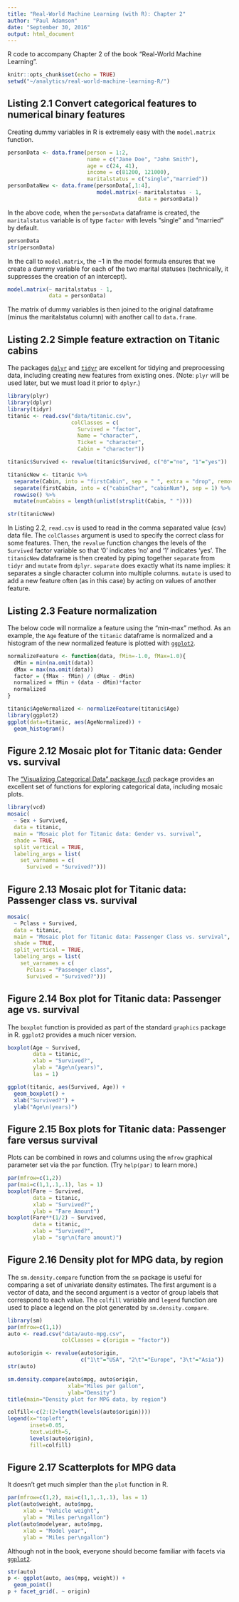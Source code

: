 ```yaml
---
title: "Real-World Machine Learning (with R): Chapter 2"
author: "Paul Adamson"
date: "September 30, 2016"
output: html_document
---
```


R code to accompany Chapter 2 of the book "Real-World Machine Learning".

```r
knitr::opts_chunk$set(echo = TRUE)
setwd("~/analytics/real-world-machine-learning-R/")
```

## Listing 2.1 Convert categorical features to numerical binary features

Creating dummy variables in R is extremely easy with the `model.matrix` function.

```r
personData <- data.frame(person = 1:2, 
                         name = c("Jane Doe", "John Smith"),
                         age = c(24, 41),
                         income = c(81200, 121000),
                         maritalstatus = c("single","married"))
personDataNew <- data.frame(personData[,1:4], 
                            model.matrix(~ maritalstatus - 1, 
                                         data = personData)) 
```

In the above code, when the `personData` dataframe is created,
the `maritalstatus` variable is of type `factor` with levels "single" and
"married" by default. 
```r
personData
str(personData)
```
In the call to `model.matrix`, the −1 in the model formula 
ensures that we create a dummy variable for each of the two marital statuses 
(technically, it suppresses the creation of an intercept). 
```r
model.matrix(~ maritalstatus - 1, 
             data = personData)
```
The matrix of dummy variables is then joined to the original dataframe (minus
the maritalstatus column) with another call to `data.frame`.

## Listing 2.2 Simple feature extraction on Titanic cabins

The packages [`dplyr`](https://cran.rstudio.com/web/packages/dplyr) and 
[`tidyr`](https://cran.r-project.org/web/packages/tidyr) are excellent 
for tidying and preprocessing data, 
including creating new features from existing ones. (Note: `plyr` will
be used later, but we must load it prior to `dplyr`.)

```r
library(plyr)
library(dplyr)
library(tidyr)
titanic <- read.csv("data/titanic.csv", 
                    colClasses = c(
                      Survived = "factor",
                      Name = "character",
                      Ticket = "character",
                      Cabin = "character"))

titanic$Survived <- revalue(titanic$Survived, c("0"="no", "1"="yes"))

titanicNew <- titanic %>%
  separate(Cabin, into = "firstCabin", sep = " ", extra = "drop", remove = FALSE) %>%
  separate(firstCabin, into = c("cabinChar", "cabinNum"), sep = 1) %>%
  rowwise() %>%
  mutate(numCabins = length(unlist(strsplit(Cabin, " "))))

str(titanicNew)
```

In Listing 2.2, `read.csv` is used to read in the comma separated value
(csv) data file. The `colClasses` argument is used to specify the correct
class for some features. Then, the `revalue` function changes the levels
of the `Survived` factor variable so that '0' indicates 'no' and '1'
indicates 'yes'. The `titanicNew` dataframe is then created by piping
together `separate` from `tidyr` and `mutate` from `dplyr`. `separate`
does exactly what its name implies: it separates a single character column
into multiple columns. `mutate` is used to add a new feature often (as
in this case) by acting on values of another feature.

## Listing 2.3 Feature normalization

The below code will normalize a feature using the "min-max" method. As
an example, the `Age` feature of the `titanic` dataframe is normalized
and a histogram of the new normalized feature is plotted with
[`ggplot2`](http://docs.ggplot2.org/current/index.html#). 

```r
normalizeFeature <- function(data, fMin=-1.0, fMax=1.0){
  dMin = min(na.omit(data))
  dMax = max(na.omit(data))
  factor = (fMax - fMin) / (dMax - dMin)
  normalized = fMin + (data - dMin)*factor
  normalized
}

titanic$AgeNormalized <- normalizeFeature(titanic$Age)
library(ggplot2)
ggplot(data=titanic, aes(AgeNormalized)) +
  geom_histogram()
```

## Figure 2.12 Mosaic plot for Titanic data: Gender vs. survival

The ["Visualizing Categorical Data" package  (`vcd`)](https://cran.r-project.org/web/packages/vcd/vcd.pdf) package 
provides an excellent set of functions for exploring categorical data,
including mosaic plots.

```r
library(vcd)
mosaic(
  ~ Sex + Survived,
  data = titanic, 
  main = "Mosaic plot for Titanic data: Gender vs. survival",
  shade = TRUE,
  split_vertical = TRUE,
  labeling_args = list(
    set_varnames = c(
      Survived = "Survived?")))
```

## Figure 2.13 Mosaic plot for Titanic data: Passenger class vs. survival

```r
mosaic(
  ~ Pclass + Survived,
  data = titanic, 
  main = "Mosaic plot for Titanic data: Passenger Class vs. survival",
  shade = TRUE,
  split_vertical = TRUE,
  labeling_args = list(
    set_varnames = c(
      Pclass = "Passenger class",
      Survived = "Survived?")))
```

## Figure 2.14 Box plot for Titanic data: Passenger age vs. survival

The `boxplot` function is provided as part of the standard `graphics` package
in R. `ggplot2` provides a much nicer version.
```r
boxplot(Age ~ Survived, 
        data = titanic,
        xlab = "Survived?",
        ylab = "Age\n(years)",
        las = 1)

ggplot(titanic, aes(Survived, Age)) + 
  geom_boxplot() +
  xlab("Survived?") +
  ylab("Age\n(years)")
```

## Figure 2.15 Box plots for Titanic data: Passenger fare versus survival

Plots can be combined in rows and columns using the `mfrow` graphical
parameter set via the `par` function. (Try `help(par)` to learn more.) 
```r
par(mfrow=c(1,2))
par(mai=c(1,1,.1,.1), las = 1)
boxplot(Fare ~ Survived, 
        data = titanic,
        xlab = "Survived?",
        ylab = "Fare Amount")
boxplot(Fare**(1/2) ~ Survived, 
        data = titanic,
        xlab = "Survived?",
        ylab = "sqr\n(fare amount)")
```

## Figure 2.16 Density plot for MPG data, by region

The `sm.density.compare` function from the `sm` package is useful for
comparing a set of univariate density estimates.  The first argument is
a vector of data, and the second argument is a vector of group labels that
correspond to each value. The `colfill` variable and `legend` function
are used to place a legend on the plot generated by `sm.density.compare`.

```r
library(sm)
par(mfrow=c(1,1))
auto <- read.csv("data/auto-mpg.csv",
                 colClasses = c(origin = "factor"))

auto$origin <- revalue(auto$origin, 
                       c("1\t"="USA", "2\t"="Europe", "3\t"="Asia"))
str(auto)

sm.density.compare(auto$mpg, auto$origin,
                   xlab="Miles per gallon",
                   ylab="Density")
title(main="Density plot for MPG data, by region")

colfill<-c(2:(2+length(levels(auto$origin)))) 
legend(x="topleft", 
       inset=0.05, 
       text.width=5, 
       levels(auto$origin), 
       fill=colfill)
```

## Figure 2.17 Scatterplots for MPG data

It doesn't get much simpler than the `plot` function in R.
```r
par(mfrow=c(1,2), mai=c(1,1,.1,.1), las = 1)
plot(auto$weight, auto$mpg,
     xlab = "Vehicle weight",
     ylab = "Miles per\ngallon")
plot(auto$modelyear, auto$mpg,
     xlab = "Model year",
     ylab = "Miles per\ngallon")

```

Although not in the book, everyone should become familiar with facets via 
[`ggplot2`](http://docs.ggplot2.org/current/index.html#).

```r
str(auto)
p <- ggplot(auto, aes(mpg, weight)) + 
  geom_point()
p + facet_grid(. ~ origin)
```
